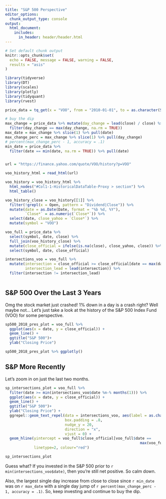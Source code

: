```yaml
---
title: "S&P 500 Perspective"
editor_options: 
  chunk_output_type: console
output:
  html_document:
    includes:
      in_header: header/header.html
---
```


```r
# Set default chunk output
knitr::opts_chunk$set(
  echo = FALSE, message = FALSE, warning = FALSE,
  results = "asis"
)
```

```r
library(tidyverse)
library(DT)
library(scales)
library(plotly)
library(tidyquant)
library(rvest)
```

```r

price_data = tq_get(x = "VOO", from = "2010-01-01", to = as.character(Sys.Date()), get = "stock.prices")

# buy the dip
max_change = price_data %>% mutate(day_change = lead(close) / close) %>%
  filter(day_change == max(day_change, na.rm = TRUE))
max_date = max_change %>% slice(1) %>% pull(date)
max_change_perc = max_change %>% slice(1) %>% pull(day_change)
# percent(max_change_perc - 1, accuracy = .1)
min_date = price_data %>%
  filter(date == min(date, na.rm = TRUE)) %>% pull(date)


url = "https://finance.yahoo.com/quote/VOO/history?p=VOO"

voo_history_html = read_html(url)

voo_history = voo_history_html %>% 
  html_nodes("#Col1-1-HistoricalDataTable-Proxy > section") %>% 
  html_table()

voo_history_close = voo_history[[1]] %>%
  filter(!grepl(x = Open, pattern = "Dividend|Close")) %>%
  mutate(date = as.Date(Date, format = "%b %d, %Y"),
         `Close*` = as.numeric(`Close*`)) %>%
  select(date, close_yahoo = `Close*`) %>%
  mutate(symbol = "VOO")

voo_full = price_data %>% 
  select(symbol, date, close) %>% 
  full_join(voo_history_close) %>% 
  mutate(close_official = ifelse(is.na(close), close_yahoo, close)) %>% 
  select(symbol, date, close_official)

intersections_voo = voo_full %>%
  mutate(intersection = close_official >= close_official[date == max(date)],
         intersection_lead = lead(intersection)) %>% 
  filter(intersection != intersection_lead)



```

## S&P 500 Over the Last 3 Years

Omg the stock market just crashed! 1% down in a day is a crash right? Well maybe not... Let's just take a look at the history of the S&P 500 Index Fund (VOO) for some perspective.

```r
sp500_2018_pres_plot = voo_full %>% 
  ggplot(aes(x = date, y = close_official)) +
  geom_line() +
  ggtitle("S&P 500")+
  ylab("Closing Price")

sp500_2018_pres_plot %>% ggplotly()
```

## S&P More Recently

Let's zoom in on just the last two months. 

```r
sp_intersections_plot = voo_full %>% 
  filter(date >= min(intersections_voo$date %m-% months(1))) %>% 
  ggplot(aes(x = date, y = close_official)) +
  geom_line() +
  ggtitle("S&P 500")+
  ylab("Closing Price") +
  ggrepel::geom_text_repel(data = intersections_voo, aes(label = as.character(date), segment.color = "red"),
                           box.padding = .8,
                           nudge_y = 20, 
                           direction = "x",
                           vjust = 0) +
  geom_hline(yintercept = voo_full$close_official[voo_full$date ==
                                                             max(voo_full$date)],
             linetype=2, colour="red")

sp_intersections_plot

```

Guess what? If you invested in the S&P 500 prior to `r min(intersections_voo$date)`, then you're still net positive. So calm down.

Also, the largest single day increase from close to close since `r min_date` was on `r max_date` with a single day jump of `r percent(max_change_perc - 1, accuracy = .1)`. So, keep investing and continue to buy the dip.





